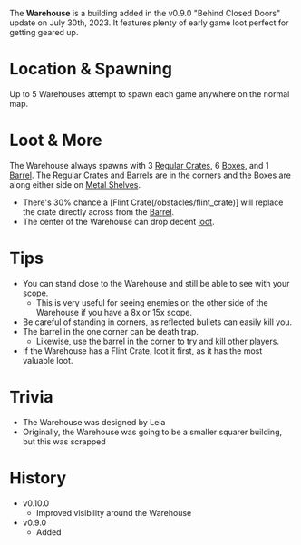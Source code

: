 The **Warehouse** is a building added in the v0.9.0 "Behind Closed Doors" update on July 30th, 2023. It features plenty of early game loot perfect for getting geared up.

# Location & Spawning
Up to 5 Warehouses attempt to spawn each game anywhere on the normal map.

# Loot & More
The Warehouse always spawns with 3 [Regular Crates](/obstacles/regular_crate), 6 [Boxes](/obstacles/box), and 1 [Barrel](/obstacles/barrel). The Regular Crates and Barrels are in the corners and the Boxes are along either side on [Metal Shelves](/obstacles/metal_shelf).
- There's 30% chance a [Flint Crate(/obstacles/flint_crate)] will replace the crate directly across from the [Barrel](/obstacles/barrel).
- The center of the Warehouse can drop decent [loot](/loot#warehouse).

# Tips
- You can stand close to the Warehouse and still be able to see with your scope.
    - This is very useful for seeing enemies on the other side of the Warehouse if you have a 8x or 15x scope.
- Be careful of standing in corners, as reflected bullets can easily kill you.
- The barrel in the one corner can be death trap.
    - Likewise, use the barrel in the corner to try and kill other players.
- If the Warehouse has a Flint Crate, loot it first, as it has the most valuable loot.

# Trivia
- The Warehouse was designed by Leia
- Originally, the Warehouse was going to be a smaller squarer building, but this was scrapped

# History
- v0.10.0
    - Improved visibility around the Warehouse
- v0.9.0
    - Added